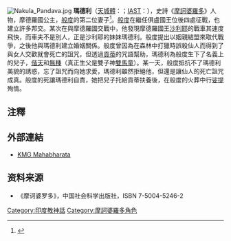 {{IndicText}}
[[File:Nakula_Pandava.jpg|thumb]]
'''瑪德利'''（[[天城體|天城體]]：{{lang|sa|माद्री}}；[[IAST|IAST]]：{{IAST|Mādrī}}），史詩《[[摩訶婆羅多|摩訶婆羅多]]》人物，摩德羅國公主，[[般度|般度]]的第二位妻子<ref>{{Cite web |url=http://www.sacred-texts.com/hin/m01/m01114.htm |title=存档副本 |accessdate=2014-12-25 |archive-date=2015-01-12 |archive-url=https://web.archive.org/web/20150112045557/http://www.sacred-texts.com/hin/m01/m01114.htm |dead-url=no }}</ref>。[[般度|般度]]在繼任俱盧國王位後四處征戰，也建立許多邦交。某次在與摩德羅國交戰中，他發現摩德羅國王[[沙利耶|沙利耶]]的戰車其速度飛快，而車夫不是別人，正是沙利耶的妹妹瑪德利。般度提出以姻親結盟來取代戰爭，之後他與瑪德利建立婚姻關係。般度曾因為在森林中打獵時誤殺仙人而得到了與女人交歡就會死亡的詛咒，但透過[[貢蒂|貢蒂]]的咒語幫助，瑪德利為般度生下了名義上的兒子，[[偕天|偕天]]和[[無種|無種]]（真正生父是雙子神[[雙馬童|雙馬童]]）。某一天，般度抵抗不了瑪德利美貌的誘惑，忘了詛咒而向她求愛，瑪德利雖然拒絕他，但還是讓仙人的死亡詛咒成真。般度的死讓瑪德利自責，她把兒子托給貢蒂扶養後，在般度的火葬中行[[娑提_(習俗)|娑提]]殉情。

==注釋==
<div class="references-small">
<references />
</div>

==外部連結==
*[http://www.sacred-texts.com/hin/maha/index.htm KMG Mahabharata] {{Wayback|url=http://www.sacred-texts.com/hin/maha/index.htm |date=20080511230051 }}

==资料来源==
*《摩诃婆罗多》，中国社会科学出版社，ISBN 7-5004-5246-2
{{印度神話}}
{{摩訶婆羅多}}
[[Category:印度教神話|Category:印度教神話]]
[[Category:摩訶婆羅多角色|Category:摩訶婆羅多角色]]